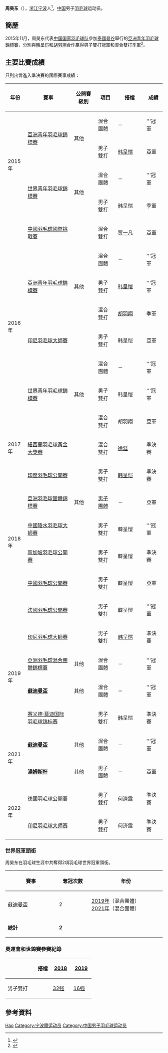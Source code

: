 {{noteTA|G1=Badminton}}
{{Infobox 羽球選手
| playername              = 周昊东
| romaji                  = {{lang|en|Zhou Haodong}}
| image                   = 
| size                    = 
| caption                 = 
| birth_name              = 
| date_of_birth           = {{birth_date_and_age|1998|2|20}}
| place_of_birth          = {{CHN}}[[浙江省|浙江省]][[宁波市|宁波市]]
| residence               =
| height                  = 
| weight                  = 
| handedness              = 
| country                 = {{CHN}}
| years_intldebut         =
| years_started           = 
| coach                   = 
| event                   = 男子雙打、混合雙打
| highest_ranking         = 第5位（男雙-[[韩呈恺|韩呈恺]]）
| date_of_highest_ranking = 2019年4月9日<ref name="ranking">{{en}}[http://bwfcontent.tournamentsoftware.com/ranking/player.aspx?id=11835&player=1031294 BWF World Ranking - Ranking of ZHOU Haodong (61160)]</ref>
| current_ranking         = 第166位（男雙-[[何济霆|何济霆]]）<br/>第331位（男双-[[刘雨辰|刘雨辰]]）<br/>第1848位（男双-[[刘成_(羽毛球运动员)|刘成]]）
| date_of_current_ranking = 2022年5月3日<ref>{{en}}[https://bwf.tournamentsoftware.com/ranking/category.aspx?id=29943&category=474 BWF World Ranking - BWF世界排名榜 (5/3/2022) - Men's doubles] {{Wayback|url=https://bwf.tournamentsoftware.com/ranking/category.aspx?id=29943&category=474 |date=20220504112548 }}</ref>
| played                  = 112勝–60負（男雙）<br/>21勝–13負（混雙）
| titles                  = [[File:Simple_silver_cup.svg|15px]] [[蘇迪曼盃|蘇迪曼盃]]：2
| bwf_profile             = 2F7879BF-6AEC-441E-A81A-20A6030BACA0
| bwf_id                  = 61160
| updated                 = 2022年5月4日
}}
{{MedalTableTop}}
{{MedalSport | 男子[[羽毛球|羽毛球]]}}
{{MedalCountry | {{CHN}}}}
{{MedalCompetition | [[湯姆斯盃|湯姆斯盃]]}}
{{MedalSilver | [[2020年湯姆斯盃|2020年 奧胡斯]] | [[2020年湯姆斯盃|男子團體]]}}
{{MedalCompetition | [[蘇迪曼盃|蘇迪曼盃]]}}
{{MedalGold  | [[2019年蘇迪曼盃|2019年 南寧]] | [[2019年蘇迪曼盃|混合團體]] }}
{{MedalGold | [[2021年蘇迪曼盃|2021年 萬塔]] | [[2021年蘇迪曼盃|混合團體]]}}
{{MedalCompetition | [[亞洲羽毛球混合團體錦標賽|亞洲羽毛球混合團體錦標賽]]}}
{{MedalGold  | [[2019年湯恩佳盃|2019年 香港]] | 混合團體 }}
{{MedalCompetition | [[亞洲羽毛球團體錦標賽|亞洲羽毛球團體錦標賽]]}}
{{MedalSilver| [[2018年亞洲羽毛球團體錦標賽|2018年 亞羅士打]] | [[2018年亞洲羽毛球團體錦標賽男子團體比賽|男子團體]] }}
{{MedalCompetition | [[世界青年羽毛球錦標賽|世界青年羽毛球錦標賽]]}}
{{MedalGold  | [[2015年世界青年羽毛球錦標賽|2015年 利馬]] | 混合團體 }}
{{MedalBronze| [[2015年世界青年羽毛球錦標賽|2015年 利馬]] | 男子雙打 }}
{{MedalGold  | [[2016年世界青年羽毛球錦標賽|2016年 畢爾包]] | 混合團體 }}
{{MedalGold  | [[2016年世界青年羽毛球錦標賽|2016年 畢爾包]] | 男子雙打 }}
{{MedalSilver| [[2016年世界青年羽毛球錦標賽|2016年 畢爾包]] | 混合雙打 }}
{{MedalCompetition | [[亞洲青年羽毛球錦標賽|亞洲青年羽毛球錦標賽]]}}
{{MedalGold  | [[2015年亞洲青年羽毛球錦標賽|2015年 曼谷]] | 混合團體 }}
{{MedalSilver| [[2015年亞洲青年羽毛球錦標賽|2015年 曼谷]] | 男子雙打 }}
{{MedalGold  | [[2016年亞洲青年羽毛球錦標賽|2016年 曼谷]] | 混合團體 }}
{{MedalGold  | [[2016年亞洲青年羽毛球錦標賽|2016年 曼谷]] | 男子雙打 }}
{{MedalBronze| [[2016年亞洲青年羽毛球錦標賽|2016年 曼谷]] | 混合雙打 }}
{{MedalBottom}}
'''周昊东'''（{{bd|1998年|2月20日|||catIdx=Z周}}），[[浙江|浙江]][[宁波|宁波]]人<ref>{{zh-cn}}{{cite news|title=全国青少年羽毛球赛结束 宁波选手周昊东获一金一银|url=http://nb.bendibao.com/news/2014424/39386.shtm|newspaper=中国宁波网|date=2014-04-24}}{{Dead link}}</ref>，[[中华人民共和国|中国]]男子[[羽毛球|羽毛球]]运动员。

== 簡歷 ==
2015年11月，周昊东代表[[中国国家羽毛球队|中国国家羽毛球队]]參加[[泰國|泰國]][[曼谷|曼谷]]舉行的[[2016年亞洲青年羽毛球錦標賽|亞洲青年羽毛球錦標賽]]，分別與[[韩呈恺|韩呈恺]]和[[胡羽翔|胡羽翔]]合作贏得男子雙打冠軍和混合雙打季軍<ref>{{zh-cn}}{{cite news|title=亚洲青年羽毛球锦标赛曼谷落幕 甬籍选手周昊东获两金|url=http://jiangsu.china.com.cn/html/2016/kuaixun_0720/6522445.html|newspaper=中国宁波网|date=2016-07-20|deadurl=yes|archiveurl=https://web.archive.org/web/20161010212049/http://jiangsu.china.com.cn/html/2016/kuaixun_0720/6522445.html|archivedate=2016-10-10|accessdate=2016-09-10}}</ref>。

==主要比賽成績==
只列出曾進入準決賽的國際賽事成績：
{| class=wikitable style="text-align:center; font-size:small;" 
!width="50"|年份
!width="180"|賽事
!width="80"|公開賽級別
!width="60"|項目
!width="100"|搭檔
!width="50"|成績
|-
!rowspan="4"|2015年
|rowspan="2"|[[2015年亞洲青年羽毛球錦標賽|亞洲青年羽毛球錦標賽]]
|rowspan="2"|其他
|混合團體
|－
|bgcolor="gold"|'''冠軍
|-
|男子雙打
|[[韩呈恺|韩呈恺]]
|bgcolor="silver"|亞軍
|-
|rowspan="2"|[[2015年世界青年羽毛球錦標賽|世界青年羽毛球錦標賽]]
|rowspan="2"|其他
|混合團體
|－
|bgcolor="gold"|'''冠軍
|-
|男子雙打
|韩呈恺
|bgcolor="#b8860b"|季軍
|-
!rowspan="8"|2016年
|[[2016年中國羽毛球國際挑戰賽|中國羽毛球國際挑戰賽]]
|{{BWFIC}}
|混合雙打
|[[贾一凡|贾一凡]]
|bgcolor="silver"|亞軍
|-
|rowspan="3"|[[2016年亞洲青年羽毛球錦標賽|亞洲青年羽毛球錦標賽]]
|rowspan="3"|其他
|混合團體
|－
|bgcolor="gold"|'''冠軍
|-
|男子雙打
|[[韩呈恺|韩呈恺]]
|bgcolor="gold"|'''冠軍
|-
|混合雙打
|[[胡羽翔|胡羽翔]]
|bgcolor="#b8860b"|季軍
|-
|[[2016年印度尼西亞羽毛球大師賽|印尼羽毛球大師賽]]
|{{BWFGPG}}
|男子雙打
|韩呈恺
|bgcolor="silver"|亞軍
|-
|rowspan="3"|[[2016年世界青年羽毛球錦標賽|世界青年羽毛球錦標賽]]
|rowspan="3"|其他
|混合團體
|－
|bgcolor="gold"|'''冠軍
|-
|男子雙打
|韩呈恺
|bgcolor="gold"|'''冠軍
|-
|混合雙打
|胡羽翔
|bgcolor="silver"|亞軍
|-
!rowspan="1"|2017年
|[[2017年紐西蘭羽毛球黃金大獎賽|紐西蘭羽毛球黃金大獎賽]]
|{{BWFGPG}}
|混合雙打
|[[徐涯|徐涯]]
|bgcolor="#b8860b"|準決賽
|-
!rowspan="6"|2018年
|[[2018年印度羽毛球公開賽|印度羽毛球公開賽]]
|{{BWF500}}
|男子雙打
|[[韩呈恺|韩呈恺]]
|bgcolor="#b8860b"|準決賽
|-
|[[2018年亞洲羽毛球團體錦標賽|亞洲羽毛球團體錦標賽]]
|其他
|[[2018年亞洲羽毛球團體錦標賽男子團體比賽|男子團體]]
|－
|bgcolor="silver"|亞軍
|-
|[[2018年中國陵水羽毛球大師賽|中國陵水羽毛球大師賽]]
|{{BWF100}}
|男子雙打
|韓呈愷
|bgcolor="gold"|'''冠軍
|-
|[[2018年新加坡羽毛球公開賽|新加坡羽毛球公開賽]]
|{{BWF500}}
|男子雙打
|韓呈愷
|bgcolor="#b8860b"|準決賽
|-
|[[2018年中國羽毛球公開賽|中國羽毛球公開賽]]
|{{BWF1000}}
|男子雙打
|韓呈愷
|bgcolor="silver"|亞軍
|-
|[[2018年法國羽毛球公開賽|法國羽毛球公開賽]]
|{{BWF750}}
|男子雙打
|韓呈愷
|bgcolor="gold"|'''冠軍
|-
!rowspan="4"|2019年
|[[2019年印度尼西亞羽毛球大師賽|印尼羽毛球大師賽]]
|{{BWF500}}
|男子雙打
|[[韩呈恺|韩呈恺]]
|bgcolor="#b8860b"|準決賽
|-
|[[2019年湯恩佳盃|亞洲羽毛球混合團體錦標賽]]
|其他
|混合團體
|－
|bgcolor="gold"|'''冠軍
|-
|'''[[2019年蘇迪曼盃|蘇迪曼盃]]'''
|其他
|混合團體
|－
|bgcolor="gold"|'''冠軍
|-
|[[2019年赛义德·莫迪羽毛球国际赛|赛义德·莫迪国际羽毛球锦标赛]]
|{{BWF300}}
|男子雙打
|韩呈恺
|bgcolor="#b8860b"|準決賽
|-
!rowspan="2"|2021年
|'''[[2021年蘇迪曼盃|蘇迪曼盃]]'''
|其他
|混合團體
|－
|bgcolor="gold"|'''冠軍
|-
|'''[[2020年湯姆斯盃|湯姆斯杯]]'''
|其他
|男子團體
|－
|bgcolor="silver"|亞軍
|-
!rowspan="2"|2022年
|[[2022年德國羽毛球公開賽|德國羽毛球公開賽]]
|{{BWF300}}
|男子雙打
|[[何濟霆|何濟霆]]
|bgcolor="#b8860b"|準決賽
|-
|[[2022年印度尼西亚羽毛球大师赛|印尼羽毛球大师赛]]
|{{BWF500}}
|男子雙打
|何济霆
|bgcolor="#b8860b"|準決賽
|}
{{BWF賽事級別索引}}

=== 世界冠軍頭銜 ===
周昊东在羽毛球生涯中共奪得2項羽毛球世界冠軍頭銜。
{| class=wikitable style="text-align:center; font-size:small" 
|- 
! width="170"|賽事 
! width="100"|奪冠次數 
! width="250"|年份
|-
|[[蘇迪曼盃|蘇迪曼盃]] || 2 ||style="text-align:left"|[[2019年蘇迪曼盃|2019年]]（混合團體）<br/>[[2021年蘇迪曼盃|2021年]]（混合團體）
|-
|'''總計'''||'''2'''||
|}

===奧運會和世錦賽參賽紀錄===
{| class=wikitable style="text-align:center; font-size:small;" 
!
!搭檔
!width="50"|[[2018年世界羽毛球錦標賽|2018]]
!width="50"|[[2019年世界羽毛球錦標賽|2019]]
|-
!width="80"|男子雙打
|align="left"|{{nowrap|[[韩呈恺|韩呈恺]]}}
|[[2018年世界羽毛球錦標賽男子雙打項目|32強]]
|[[2019年世界羽毛球錦標賽男子雙打項目|16強]]
|}

== 參考資料 ==
{{Reflist}}

{{苏迪曼杯冠军}}

{{Authority control}}
{{DEFAULTSORT:ZHOU Haodong}}
[[Category:周姓|Hao]]
[[Category:宁波籍运动员|Category:宁波籍运动员]]
[[Category:中国男子羽毛球运动员|Category:中国男子羽毛球运动员]]